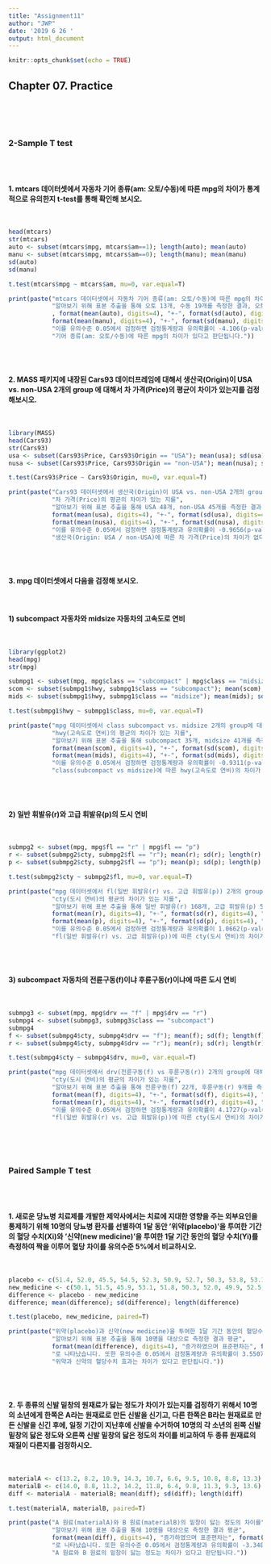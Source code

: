 ```yaml
---
title: "Assignment11"
author: "JWP"
date: '2019 6 26 '
output: html_document
---
```


```r
knitr::opts_chunk$set(echo = TRUE)
```

## Chapter 07. Practice
<br><br><br>

### 2-Sample T test
<br><br>

#### 1. mtcars 데이터셋에서 자동차 기어 종류(am: 오토/수동)에 따른 mpg의 차이가 통계적으로 유의한지 t-test를 통해 확인해 보시오.
<br>
```r
head(mtcars)
str(mtcars)
auto <- subset(mtcars$mpg, mtcars$am==1); length(auto); mean(auto)
manu <- subset(mtcars$mpg, mtcars$am==0); length(manu); mean(manu)
sd(auto)
sd(manu)

t.test(mtcars$mpg ~ mtcars$am, mu=0, var.equal=T)

print(paste("mtcars 데이터셋에서 자동차 기어 종류(am: 오토/수동)에 따른 mpg의 차이가 있는지",
            "알아보기 위해 표본 추출을 통해 오토 13개, 수동 19개를 측정한 결과, 오토의 mpg는"
            , format(mean(auto), digits=4), "+-", format(sd(auto), digits=4), "수동의 mpg는", 
            format(mean(manu), digits=4), "+-", format(sd(manu), digits=4), "으로 나타났습니다.",
            "이를 유의수준 0.05에서 검정하면 검정통계량과 유의확률이 -4.106(p-value=0.0003)으로 나타나",
            "기어 종류(am: 오토/수동)에 따른 mpg의 차이가 있다고 판단됩니다."))
```

<br><br>

#### 2. MASS 패키지에 내장된 Cars93 데이터프레임에 대해서 생산국(Origin)이 USA vs. non-USA 2개의 group 에 대해서 차 가격(Price)의 평균이 차이가 있는지를 검정해보시오.
<br>
```r
library(MASS)
head(Cars93)
str(Cars93)
usa <- subset(Cars93$Price, Cars93$Origin == "USA"); mean(usa); sd(usa); length(usa)
nusa <- subset(Cars93$Price, Cars93$Origin == "non-USA"); mean(nusa); sd(nusa); length(nusa)

t.test(Cars93$Price ~ Cars93$Origin, mu=0, var.equal=T)

print(paste("Cars93 데이터셋에서 생산국(Origin)이 USA vs. non-USA 2개의 group에 대해서",
            "차 가격(Price)의 평균의 차이가 있는 지를",
            "알아보기 위해 표본 추출을 통해 USA 48개, non-USA 45개를 측정한 결과, USA의 Price는",
            format(mean(usa), digits=4), "+-", format(sd(usa), digits=4), "non-USA의 Price는",
            format(mean(nusa), digits=4), "+-", format(sd(nusa), digits=4), "으로 나타났습니다.",
            "이를 유의수준 0.05에서 검정하면 검정통계량과 유의확률이 -0.9656(p-value=0.3368)으로 나타나",
            "생산국(Origin: USA / non-USA)에 따른 차 가격(Price)의 차이가 없다고 판단됩니다."))
```

<br><br>

#### 3. mpg 데이터셋에서 다음을 검정해 보시오.
<br>

#### 1) subcompact 자동차와 midsize 자동차의 고속도로 연비
<br>
```r
library(ggplot2)
head(mpg)
str(mpg)

submpg1 <- subset(mpg, mpg$class == "subcompact" | mpg$class == "midsize")
scom <- subset(submpg1$hwy, submpg1$class == "subcompact"); mean(scom); sd(scom); length(scom)
mids <- subset(submpg1$hwy, submpg1$class == "midsize"); mean(mids); sd(mids); length(mids)

t.test(submpg1$hwy ~ submpg1$class, mu=0, var.equal=T)

print(paste("mpg 데이터셋에서 class subcompact vs. midsize 2개의 group에 대해서",
            "hwy(고속도로 연비)의 평균의 차이가 있는 지를",
            "알아보기 위해 표본 추출을 통해 subcompact 35개, midsize 41개를 측정한 결과, subcompact의 hwy는",
            format(mean(scom), digits=4), "+-", format(sd(scom), digits=4), "midsize의 hwy는", 
            format(mean(mids), digits=4), "+-", format(sd(mids), digits=4), "으로 나타났습니다.",
            "이를 유의수준 0.05에서 검정하면 검정통계량과 유의확률이 -0.9311(p-value=0.3548)으로 나타나",
            "class(subcompact vs midsize)에 따른 hwy(고속도로 연비)의 차이가 없다고 판단됩니다."))
```

<br><br>

#### 2) 일반 휘발유(r)와 고급 휘발유(p)의 도시 연비
<br>
```r
submpg2 <- subset(mpg, mpg$fl == "r" | mpg$fl == "p")
r <- subset(submpg2$cty, submpg2$fl == "r"); mean(r); sd(r); length(r)
p <- subset(submpg2$cty, submpg2$fl == "p"); mean(p); sd(p); length(p)

t.test(submpg2$cty ~ submpg2$fl, mu=0, var.equal=T)

print(paste("mpg 데이터셋에서 fl(일반 휘발유(r) vs. 고급 휘발유(p)) 2개의 group에 대해서",
            "cty(도시 연비)의 평균의 차이가 있는 지를",
            "알아보기 위해 표본 추출을 통해 일반 휘발유(r) 168개, 고급 휘발유(p) 52개를 측정한 결과, 일반 휘발유(r)의 cty는",
            format(mean(r), digits=4), "+-", format(sd(r), digits=4), "고급 휘발유(p)의 cty는", 
            format(mean(p), digits=4), "+-", format(sd(p), digits=4), "으로 나타났습니다.",
            "이를 유의수준 0.05에서 검정하면 검정통계량과 유의확률이 1.0662(p-value=0.2875)으로 나타나",
            "fl(일반 휘발유(r) vs. 고급 휘발유(p))에 따른 cty(도시 연비)의 차이가 없다고 판단됩니다."))
```

<br><br>

#### 3) subcompact 자동차의 전륜구동(f)이냐 후륜구동(r)이냐에 따른 도시 연비
<br>
```r
submpg3 <- subset(mpg, mpg$drv == "f" | mpg$drv == "r")
submpg4 <- subset(submpg3, submpg3$class == "subcompact")
submpg4
f <- subset(submpg4$cty, submpg4$drv == "f"); mean(f); sd(f); length(f)
r <- subset(submpg4$cty, submpg4$drv == "r"); mean(r); sd(r); length(r)

t.test(submpg4$cty ~ submpg4$drv, mu=0, var.equal=T)

print(paste("mpg 데이터셋에서 drv(전륜구동(f) vs 후륜구동(r)) 2개의 group에 대해서",
            "cty(도시 연비)의 평균의 차이가 있는 지를",
            "알아보기 위해 표본 추출을 통해 전륜구동(f) 22개, 후륜구동(r) 9개를 측정한 결과, 전륜구동(f)의 cty는",
            format(mean(f), digits=4), "+-", format(sd(f), digits=4), "후륜구동(r)의 cty는", 
            format(mean(r), digits=4), "+-", format(sd(r), digits=4), "으로 나타났습니다.",
            "이를 유의수준 0.05에서 검정하면 검정통계량과 유의확률이 4.1727(p-value=0.0002)으로 나타나",
            "fl(일반 휘발유(r) vs. 고급 휘발유(p))에 따른 cty(도시 연비)의 차이가 있다고 판단됩니다."))
```

<br><br><br>

### Paired Sample T test
<br><br>

#### 1. 새로운 당뇨병 치료제를 개발한 제약사에서는 치료에 지대한 영향을 주는 외부요인을 통제하기 위해 10명의 당뇨병 환자를 선별하여 1달 동안 '위약(placebo)'을 투여한 기간의 혈당 수치(Xi)와 '신약(new medicine)'을 투여한 1달 기간 동안의 혈당 수치(Yi)를 측정하여 짝을 이루어 혈당 차이를 유의수준 5%에서 비교하시오.
<br>
```r
placebo <- c(51.4, 52.0, 45.5, 54.5, 52.3, 50.9, 52.7, 50.3, 53.8, 53.1)
new_medicine <- c(50.1, 51.5, 45.9, 53.1, 51.8, 50.3, 52.0, 49.9, 52.5, 53.0)
difference <- placebo - new_medicine
difference; mean(difference); sd(difference); length(difference)

t.test(placebo, new_medicine, paired=T)

print(paste("위약(placebo)과 신약(new medicine)을 투여한 1달 기간 동안의 혈당수치의 차이가 있는지를",
            "알아보기 위해 표본 추출을 통해 10명을 대상으로 측정한 결과 평균",
            format(mean(difference), digits=4), "증가하였으며 표준편차는", format(sd(difference), digits=4),
            "로 나타났습니다. 또한 유의수준 0.05에서 검정통계량과 유의확률이 3.5507(p-value=0.006)으로 나타나",
            "위약과 신약의 혈당수치 효과는 차이가 있다고 판단됩니다."))
```

<br><br>

#### 2. 두 종류의 신발 밑창의 원재료가 닳는 정도가 차이가 있는지를 검정하기 위해서 10명의 소년에게 한쪽은 A라는 원재료로 만든 신발을 신기고, 다른 한쪽은 B라는 원재료로 만든 신발을 신긴 후에, 일정 기간이 지난후에 신발을 수거하여 10명의 각 소년의 왼쪽 신발 밑창의 닳은 정도와 오른쪽 신발 밑창의 닳은 정도의 차이를 비교하여 두 종류 원재료의 재질이 다른지를 검정하시오.
<br>
```r
materialA <- c(13.2, 8.2, 10.9, 14.3, 10.7, 6.6, 9.5, 10.8, 8.8, 13.3)
materialB <- c(14.0, 8.8, 11.2, 14.2, 11.8, 6.4, 9.8, 11.3, 9.3, 13.6)
diff <- materialA - materialB; mean(diff); sd(diff); length(diff)

t.test(materialA, materialB, paired=T)

print(paste("A 원료(materialA)와 B 원료(materialB)의 밑창이 닳는 정도의 차이를",
            "알아보기 위해 표본 추출을 통해 10명을 대상으로 측정한 결과 평균",
            format(mean(diff), digits=4), "증가하였으며 표준편차는", format(sd(diff), digits=4),
            "로 나타났습니다. 또한 유의수준 0.05에서 검정통계량과 유의확률이 -3.3489(p-value=0.008)으로 나타나",
            "A 원료와 B 원료의 밑창이 닳는 정도는 차이가 있다고 판단됩니다."))
```

<br><br>